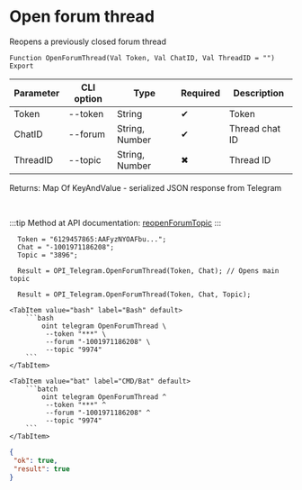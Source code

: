 ﻿---
sidebar_position: 5
description: Open forum thread and other functions to work with Telegram in the Open Integration Package, a free open-source integration library for 1C:Enterprise 8, OneScript and CLI
keywords: [1C, 1С, 1С:Enterprise, 1С:Enterprise 8.3, API, Integration, Services, Exchange, OneScript, CLI, Telegram]
---


# Open forum thread
 Reopens a previously closed forum thread



`Function OpenForumThread(Val Token, Val ChatID, Val ThreadID = "") Export`

  | Parameter | CLI option | Type | Required | Description |
  |-|-|-|-|-|
  | Token | --token | String | &#x2714; | Token |
  | ChatID | --forum | String, Number | &#x2714; | Thread chat ID |
  | ThreadID | --topic | String, Number | &#x2716; | Thread ID |

  
  Returns:  Map Of KeyAndValue - serialized JSON response from Telegram

<br/>

:::tip
Method at API documentation: [reopenForumTopic](https://core.telegram.org/bots/api#reopenforumtopic)
:::
<br/>



```bsl title="1C:Enterprise/OneScript code example"
  Token = "6129457865:AAFyzNYOAFbu...";
  Chat = "-1001971186208";
  Topic = "3896";
  
  Result = OPI_Telegram.OpenForumThread(Token, Chat); // Opens main topic
  
  Result = OPI_Telegram.OpenForumThread(Token, Chat, Topic);
```
 

 <Tabs>
  
    <TabItem value="bash" label="Bash" default>
        ```bash
            oint telegram OpenForumThread \
             --token "***" \
             --forum "-1001971186208" \
             --topic "9974"
        ```
    </TabItem>
  
    <TabItem value="bat" label="CMD/Bat" default>
        ```batch
            oint telegram OpenForumThread ^
             --token "***" ^
             --forum "-1001971186208" ^
             --topic "9974"
        ```
    </TabItem>
</Tabs>


```json title="Result"
{
 "ok": true,
 "result": true
}
```
